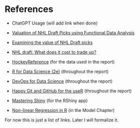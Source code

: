 # References {.unnumbered}

-   ChatGPT Usage (will add link when done)

-   [Valuation of NHL Draft Picks using Functional Data Analysis](https://summit.sfu.ca/_flysystem/fedora/2023-02/etd22223.pdf)

-   [Examining the value of NHL Draft picks](https://soundofhockey.com/2022/06/06/examining-the-value-of-nhl-draft-picks/amp/)

-   [NHL draft: What does it cost to trade up?](https://www.broadstreethockey.com/post/nhl-draft-pick-value-trading-up/)

-   [HockeyReference](https://www.hockey-reference.com/draft/) (for the data used in the report)

-   [R for Data Science (2e)](https://r4ds.hadley.nz/) (throughout the report)

-   [DevOps for Data Science](https://do4ds.com/) (throughout the report)

-   [Happy Git and GitHub for the useR](https://happygitwithr.com/) (throughout the report)

-   [Mastering Shiny](https://mastering-shiny.org/index.html) (for the RShiny app)

-   [Non-linear Regression in R](https://tuos-bio-data-skills.github.io/intro-stats-book/non-linear-regression-in-R.html) (in the Model Chapter)

For now this is just a list of links. Later I will formalize it.
